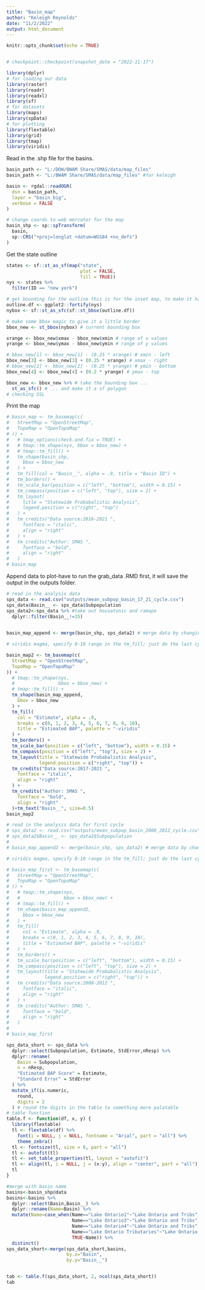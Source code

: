 ```yaml
---
title: "Basin_map"
author: "Keleigh Reynolds"
date: "11/2/2022"
output: html_document
---
```


```r
knitr::opts_chunk$set(echo = TRUE)


# checkpoint::checkpoint(snapshot_date = "2022-11-17")

library(dplyr)
# for loading our data
library(raster)
library(readr)
library(readxl)
library(sf)
# for datasets
library(maps)
library(spData)
# for plotting
library(flextable)
library(grid)
library(tmap)
library(viridis)
```

Read in the .shp file for the basins.

```r
basin_path <- "L:/DOW/BWAM Share/SMAS/data/map_files"
basin_path <- "L:/BWAM Share/SMAS/data/map_files" #for keleigh

basin <- rgdal::readOGR(
  dsn = basin_path,
  layer = "basin_big",
  verbose = FALSE
)

# change coords to web mercator for the map
basin_shp <- sp::spTransform(
  basin,
  sp::CRS("+proj=longlat +datum=WGS84 +no_defs")
)
```

Get the state outline

```r
states <- sf::st_as_sf(map("state",
                           plot = FALSE,
                           fill = TRUE))
nys <- states %>%
  filter(ID == "new york")

# get bounding for the outline this is for the inset map, to make it have a border
outline.df <- ggplot2::fortify(nys)
nybox <- sf::st_as_sfc(sf::st_bbox(outline.df))

# make some bbox magic to give it a little border
bbox_new <- st_bbox(nybox) # current bounding box

xrange <- bbox_new$xmax - bbox_new$xmin # range of x values
yrange <- bbox_new$ymax - bbox_new$ymin # range of y values

# bbox_new[1] <- bbox_new[1] - (0.25 * xrange) # xmin - left
bbox_new[3] <- bbox_new[3] + (0.25 * xrange) # xmax - right
# bbox_new[2] <- bbox_new[2] - (0.25 * yrange) # ymin - bottom
bbox_new[4] <- bbox_new[4] + (0.2 * yrange) # ymax - top

bbox_new <- bbox_new %>% # take the bounding box ...
  st_as_sfc() # ... and make it a sf polygon
# checking SSL
```

Print the map

```r
# basin_map <- tm_basemap(c(
#   StreetMap = "OpenStreetMap",
#   TopoMap = "OpenTopoMap"
# )) +
#   # tmap_options(check.and.fix = TRUE) +
#   # tmap::tm_shape(nys, bbox = bbox_new) +
#   # tmap::tm_fill() +
#   tm_shape(basin_shp,
#     bbox = bbox_new
#   ) +
#   tm_fill(col = "Basin__", alpha = .9, title = "Basin ID") +
#   tm_borders() +
#   tm_scale_bar(position = c("left", "bottom"), width = 0.15) +
#   tm_compass(position = c("left", "top"), size = 2) +
#   tm_layout(
#     title = "Statewide Probabalistic Analysis",
#     legend.position = c("right", "top")
#   ) +
#   tm_credits("Data source:2016-2021 ",
#     fontface = "italic",
#     align = "right"
#   ) +
#   tm_credits("Author: SMAS ",
#     fontface = "bold",
#     align = "right"
#   )
# basin_map
```
 Append data to plot-have to run the grab_data .RMD first, it will save the output in the outputs folder.
 
```r

# read in the analysis data
sps_data <- read.csv("outputs/mean_subpop_basin_17_21_cycle.csv")
sps_data$Basin__ <- sps_data$Subpopulation
sps_data2<-sps_data %>% #take out housatonic and ramapo
  dplyr::filter(Basin__!=15)
  

basin_map_append <- merge(basin_shp, sps_data2) # merge data by changing the subpopulation name
```


```r

# viridis magma, specify 0-10 range in the tm_fill; just do the last cycle for the analysis-look this up to see how we do trend analysis-just do last 5

basin_map2 <- tm_basemap(c(
  StreetMap = "OpenStreetMap",
  TopoMap = "OpenTopoMap"
)) +
  # tmap::tm_shape(nys,
  #                bbox = bbox_new) +
  # tmap::tm_fill() +
  tm_shape(basin_map_append,
    bbox = bbox_new
  ) +
  tm_fill(
    col = "Estimate", alpha = .9,
    breaks = c(0, 1, 2, 3, 4, 5, 6, 7, 8, 9, 10),
    title = "Estimated BAP", palette = "-viridis"
  ) +
  tm_borders() +
  tm_scale_bar(position = c("left", "bottom"), width = 0.15) +
  tm_compass(position = c("left", "top"), size = 2) +
  tm_layout(title = "Statewide Probabalistic Analysis",
            legend.position = c("right", "top")) +
  tm_credits("Data source:2017-2021 ",
    fontface = "italic",
    align = "right"
  ) +
  tm_credits("Author: SMAS ",
    fontface = "bold",
    align = "right"
  )+tm_text("Basin__", size=0.5)
basin_map2
```

```r

# read in the analysis data for first cycle
# sps_data2 <- read.csv("outputs/mean_subpop_basin_2008_2012_cycle.csv")
# sps_data2$Basin__ <- sps_data2$Subpopulation
# 
# basin_map_append2 <- merge(basin_shp, sps_data2) # merge data by changing the subpopulation name
```


```r

# viridis magma, specify 0-10 range in the tm_fill; just do the last cycle for the analysis-look this up to see how we do trend analysis-just do last 5

# basin_map_first <- tm_basemap(c(
#   StreetMap = "OpenStreetMap",
#   TopoMap = "OpenTopoMap"
# )) +
#   # tmap::tm_shape(nys,
#   #                bbox = bbox_new) +
#   # tmap::tm_fill() +
#   tm_shape(basin_map_append2,
#     bbox = bbox_new
#   ) +
#   tm_fill(
#     col = "Estimate", alpha = .9,
#     breaks = c(0, 1, 2, 3, 4, 5, 6, 7, 8, 9, 10),
#     title = "Estimated BAP", palette = "-viridis"
#   ) +
#   tm_borders() +
#   tm_scale_bar(position = c("left", "bottom"), width = 0.15) +
#   tm_compass(position = c("left", "top"), size = 2) +
#   tm_layout(title = "Statewide Probabalistic Analysis",
#             legend.position = c("right", "top")) +
#   tm_credits("Data source:2008-2012 ",
#     fontface = "italic",
#     align = "right"
#   ) +
#   tm_credits("Author: SMAS ",
#     fontface = "bold",
#     align = "right"
#   )
# 
# basin_map_first
```

```r

sps_data_short <- sps_data %>%
  dplyr::select(Subpopulation, Estimate, StdError,nResp) %>%
  dplyr::rename(
    Basin = Subpopulation,
    n = nResp,
    "Estimated BAP Score" = Estimate,
    "Standard Error" = StdError
  ) %>%
  mutate_if(is.numeric,
    round,
    digits = 2
  ) # round the digits in the table to something more palatable
# table function
table.f <- function(df, x, y) {
  library(flextable)
  tl <- flextable(df) %>%
    font(i = NULL, j = NULL, fontname = "Arial", part = "all") %>%
    theme_zebra()
  tl <- fontsize(tl, size = 8, part = "all")
  tl <- autofit(tl)
  tl <- set_table_properties(tl, layout = "autofit")
  tl <- align(tl, i = NULL, j = (x:y), align = "center", part = "all")
  tl
}

#merge with basin name
basins<-basin_shp@data
basins<-basins %>% 
  dplyr::select(Basin,Basin__) %>% 
  dplyr::rename(Name=Basin) %>% 
  mutate(Name=case_when(Name=="Lake Ontario1"~"Lake Ontario and Tribs",
                        Name=="Lake Ontario3"~"Lake Ontario and Tribs",
                        Name=="Lake Ontario4"~"Lake Ontario and Tribs",
                        Name=="Lake Ontario Tributaries"~"Lake Ontario and Tribs",
                        TRUE~Name)) %>% 
  distinct()
sps_data_short<-merge(sps_data_short,basins,
                      by.x="Basin",
                      by.y="Basin__")


tab <- table.f(sps_data_short, 2, ncol(sps_data_short))
tab

```




